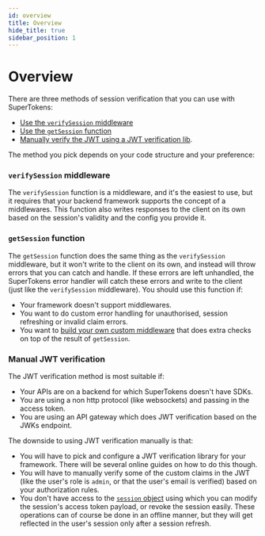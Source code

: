 ```yaml
---
id: overview
title: Overview
hide_title: true
sidebar_position: 1
---
```


# Overview

There are three methods of session verification that you can use with SuperTokens:
- [Use the `verifySession` middleware](./verify-session)
- [Use the `getSession` function](./get-session)
- [Manually verify the JWT using a JWT verification lib](../with-jwt/jwt-verification).

The method you pick depends on your code structure and your preference:

### `verifySession` middleware
The `verifySession` function is a middleware, and it's the easiest to use, but it requires that your backend framework supports the concept of a middlewares. This function also writes responses to the client on its own based on the session's validity and the config you provide it.

### `getSession` function
The `getSession` function does the same thing as the `verifySession` middleware, but it won't write to the client on its own, and instead will throw errors that you can catch and handle. If these errors are left unhandled, the SuperTokens error handler will catch these errors and write to the client (just like the `verifySession` middleware). You should use this function if:
- Your framework doesn't support middlewares.
- You want to do custom error handling for unauthorised, session refreshing or invalid claim errors.
- You want to [build your own custom middleware](./get-session#building-your-own-custom-middleware) that does extra checks on top of the result of `getSession`.

### Manual JWT verification
The JWT verification method is most suitable if:
- Your APIs are on a backend for which SuperTokens doesn't have SDKs.
- You are using a non http protocol (like websockets) and passing in the access token.
- You are using an API gateway which does JWT verification based on the JWKs endpoint.

The downside to using JWT verification manually is that:
- You will have to pick and configure a JWT verification library for your framework. There will be several online guides on how to do this though.
- You will have to manually verify some of the custom claims in the JWT (like the user's role is `admin`, or that the user's email is verified) based on your authorization rules.
- You don't have access to the [`session` object](verify-session#the-session-object) using which you can modify the session's access token payload, or revoke the session easily. These operations can of course be done in an offline manner, but they will get reflected in the user's session only after a session refresh.